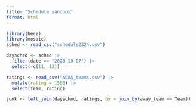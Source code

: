```yaml
---
title: "Schedule sandbox"
format: html
---
```


```r
library(here)
library(mosaic)
sched <- read_csv("schedule2324.csv")
```

```r
daysched <- sched |>
  filter(date == "2023-10-07") |>
  select(-c(11, 12))
```

```r
ratings <- read_csv("NCAA_teams.csv") |>
  mutate(rating = 1500) |>
  select(Team, rating)
```

```r
junk <- left_join(daysched, ratings, by = join_by(away_team == Team))
```

```r

```


